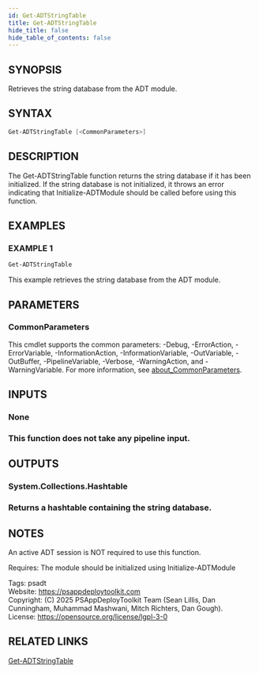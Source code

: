 ```yaml
---
id: Get-ADTStringTable
title: Get-ADTStringTable
hide_title: false
hide_table_of_contents: false
---
```


## SYNOPSIS

Retrieves the string database from the ADT module.

## SYNTAX

```powershell
Get-ADTStringTable [<CommonParameters>]
```

## DESCRIPTION

The Get-ADTStringTable function returns the string database if it has been initialized.
If the string database is not initialized, it throws an error indicating that Initialize-ADTModule should be called before using this function.

## EXAMPLES

### EXAMPLE 1

```powershell
Get-ADTStringTable
```

This example retrieves the string database from the ADT module.

## PARAMETERS

### CommonParameters

This cmdlet supports the common parameters: -Debug, -ErrorAction, -ErrorVariable, -InformationAction, -InformationVariable, -OutVariable, -OutBuffer, -PipelineVariable, -Verbose, -WarningAction, and -WarningVariable. For more information, see [about_CommonParameters](http://go.microsoft.com/fwlink/?LinkID=113216).

## INPUTS

### None

### This function does not take any pipeline input.
## OUTPUTS

### System.Collections.Hashtable

### Returns a hashtable containing the string database.
## NOTES
An active ADT session is NOT required to use this function.

Requires: The module should be initialized using Initialize-ADTModule

Tags: psadt<br />
Website: https://psappdeploytoolkit.com<br />
Copyright: (C) 2025 PSAppDeployToolkit Team (Sean Lillis, Dan Cunningham, Muhammad Mashwani, Mitch Richters, Dan Gough).<br />
License: https://opensource.org/license/lgpl-3-0

## RELATED LINKS

[Get-ADTStringTable](./Get-ADTStringTable.mdx)
